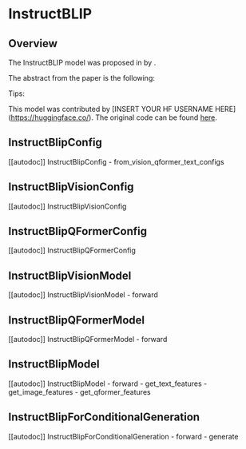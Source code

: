 <!--Copyright 2023 The HuggingFace Team. All rights reserved.

Licensed under the Apache License, Version 2.0 (the "License"); you may not use this file except in compliance with
the License. You may obtain a copy of the License at

http://www.apache.org/licenses/LICENSE-2.0

Unless required by applicable law or agreed to in writing, software distributed under the License is distributed on
an "AS IS" BASIS, WITHOUT WARRANTIES OR CONDITIONS OF ANY KIND, either express or implied. See the License for the
specific language governing permissions and limitations under the License.
-->

# InstructBLIP

## Overview

The InstructBLIP model was proposed in [<INSERT PAPER NAME HERE>](<INSERT PAPER LINK HERE>) by <INSERT AUTHORS HERE>.
<INSERT SHORT SUMMARY HERE>

The abstract from the paper is the following:

*<INSERT PAPER ABSTRACT HERE>*

Tips:

<INSERT TIPS ABOUT MODEL HERE>

This model was contributed by [INSERT YOUR HF USERNAME HERE](https://huggingface.co/<INSERT YOUR HF USERNAME HERE>).
The original code can be found [here](<INSERT LINK TO GITHUB REPO HERE>).


## InstructBlipConfig

[[autodoc]] InstructBlipConfig
    - from_vision_qformer_text_configs

## InstructBlipVisionConfig

[[autodoc]] InstructBlipVisionConfig

## InstructBlipQFormerConfig

[[autodoc]] InstructBlipQFormerConfig

## InstructBlipVisionModel

[[autodoc]] InstructBlipVisionModel
    - forward

## InstructBlipQFormerModel

[[autodoc]] InstructBlipQFormerModel
    - forward

## InstructBlipModel

[[autodoc]] InstructBlipModel
    - forward
    - get_text_features
    - get_image_features
    - get_qformer_features

## InstructBlipForConditionalGeneration

[[autodoc]] InstructBlipForConditionalGeneration
    - forward
    - generate